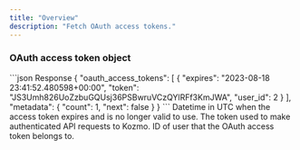 ```yaml
---
title: "Overview"
description: "Fetch OAuth access tokens."
---
```


### OAuth access token object

<ResponseExample>
```json Response
{
  "oauth_access_tokens": [
    {
      "expires": "2023-08-18 23:41:52.480598+00:00",
      "token": "JS3Umh826UoZzbuGQUsj36PSBwruVCzQYlRFf3KmJWA",
      "user_id": 2
    }
  ],
  "metadata": {
    "count": 1,
    "next": false
  }
}
```
</ResponseExample>

<ResponseField name="expires" type="string" required>
  Datetime in UTC when the access token expires and is no longer valid to use.
</ResponseField>

<ResponseField name="token" type="string" required>
  The token used to make authenticated API requests to Kozmo.
</ResponseField>

<ResponseField name="user_id" type="integer" required>
  ID of user that the OAuth access token belongs to.
</ResponseField>

